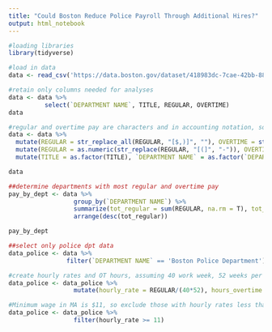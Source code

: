 ```yaml
---
title: "Could Boston Reduce Police Payroll Through Additional Hires?"
output: html_notebook
---
```


```r
#loading libraries
library(tidyverse)

#load in data
data <- read_csv('https://data.boston.gov/dataset/418983dc-7cae-42bb-88e4-d56f5adcf869/resource/70129b87-bd4e-49bb-aa09-77644da73503/download/employee-earnings-report-2017.csv', col_names = T)

#retain only columns needed for analyses
data <- data %>%
          select(`DEPARTMENT NAME`, TITLE, REGULAR, OVERTIME)
data

#regular and overtime pay are characters and in accounting notation, so change to numeric
data <- data %>%
  mutate(REGULAR = str_replace_all(REGULAR, "[$,)]", ""), OVERTIME = str_replace_all(OVERTIME, "[$,)]", "")) %>%
  mutate(REGULAR = as.numeric(str_replace(REGULAR, "[(]", "-")), OVERTIME = as.numeric(str_replace(OVERTIME, "[(]", "-"))) %>%
  mutate(TITLE = as.factor(TITLE), `DEPARTMENT NAME` = as.factor(`DEPARTMENT NAME`))

data
```

```r
##determine departments with most regular and overtime pay
pay_by_dept <- data %>%
                  group_by(`DEPARTMENT NAME`) %>%
                  summarize(tot_regular = sum(REGULAR, na.rm = T), tot_overtime = sum(OVERTIME, na.rm = T)) %>%
                  arrange(desc(tot_regular))

pay_by_dept

##select only police dpt data
data_police <- data %>%
                filter(`DEPARTMENT NAME` == 'Boston Police Department')
```

```r
#create hourly rates and OT hours, assuming 40 work week, 52 weeks per year, 1.5 pay for OT
data_police <- data_police %>%
                  mutate(hourly_rate = REGULAR/(40*52), hours_overtime = OVERTIME/(hourly_rate*1.5))

#Minimum wage in MA is $11, so exclude those with hourly rates less than $11 (likely either part time or mid-year hires, making hours of overtime worked incorrect)
data_police <- data_police %>%
                  filter(hourly_rate >= 11)
```



